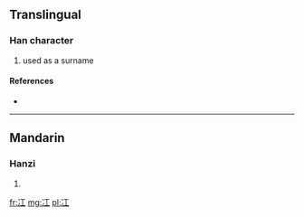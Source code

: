 ==Translingual==

===Han character===
{{Han char|rn=15|rad=冫|as=03|sn=5|four=|canj=戈一一 (IMM)}}
#used as a surname

====References====
* {{Han ref|kx=0131.231|hdz=10295.040|uh=51AE|ud=20910}}

----

==Mandarin==

===Hanzi===
{{cmn-hanzi|pin=[[gāng]] ([[gang1]])|wg=kang<sup>1</sup>}}

# {{defn|lang=cmn|sort=冫03}}

[[fr:冮]]
[[mg:冮]]
[[pl:冮]]